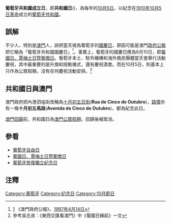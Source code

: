 '''葡萄牙共和國成立日'''，即'''共和國日'''({{lang-pt|'''Dia da República'''}})，為每年的[[10月5日|10月5日]]，以紀念在[[1910年10月5日革命|1910年10月5日革命]]成立的[[葡萄牙共和國|葡萄牙共和國]]。

== 誤解 ==
不少人，特別是[[澳門|澳門]]人，誤把當天視為葡萄牙的[[國慶日|國慶日]]，原因可能是澳門[[政府公報|政府公報]]把它稱為「葡萄牙共和國國慶日」<ref>[http://bo.io.gov.mo/bo/i/97/15/port85_cn.asp] {{Wayback|url=http://bo.io.gov.mo/bo/i/97/15/port85_cn.asp |date=20080803111822 }}《澳門政府公報》，[[1997年|1997年]][[4月14日|4月14日]]</ref>。事實上，葡萄牙的國慶日應為6月10日，即[[葡國日、賈梅士日暨葡僑日|葡國日、賈梅士日暨葡僑日]]。葡萄牙本土、駐外機構和海外僑民團體當天會舉行活動慶祝，其中最重要的是升旗和授勳儀式，還有慶祝酒會。而在10月5日，則基本上只作為公眾假期，沒有任何慶祝活動安排。<ref>參考吳志良：《東西交匯看澳門》中《葡國日緣起》一文</ref>

== 共和國日與澳門 ==

澳門政府把內港泗𠵼街改稱為[[十月初五日街|十月初五日街]]('''Rua de Cinco de Outubro''')，[[路環|路環]]亦有一條'''十月初五馬路'''('''Avenida de Cinco de Outubro''')，都為紀念此日。

[[澳門回歸|澳門回歸]]前，共和國日為[[澳門公眾假期|澳門公眾假期]]，回歸後被取消。

== 參看 ==
*[[自由日_(葡萄牙)|葡萄牙自由日]]
*[[葡國日、賈梅士日暨葡僑日|葡國日、賈梅士日暨葡僑日]]
*[[葡萄牙恢復獨立紀念日|葡萄牙恢復獨立紀念日]]

==注釋==
<references />
{{Portugal-stub}}
{{Holiday-stub}}

[[Category:葡萄牙|Category:葡萄牙]]
[[Category:纪念日|Category:纪念日]]
[[Category:10月節日|Category:10月節日]]
{{澳门节日}}